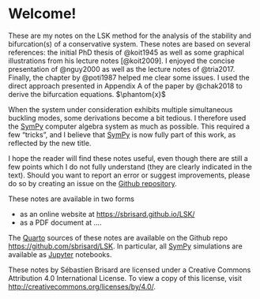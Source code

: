# Welcome!

These are my notes on the LSK method for the analysis of the stability and bifurcation(s) of a conservative system. These notes are based on several references: the initial PhD thesis of @koit1945 as well as some graphical illustrations from his lecture notes [@koit2009]. I enjoyed the concise presentation of @nguy2000 as well as the lecture notes of @tria2017. Finally, the chapter by @poti1987 helped me clear some issues. I used the direct approach presented in Appendix A of the paper by @chak2018 to derive the bifurcation equations. $\phantom{x}$

When the system under consideration exhibits multiple simultaneous buckling modes, some derivations become a bit tedious. I therefore used the [SymPy](https://www.sympy.org/) computer algebra system as much as possible. This required a few “tricks”, and I believe that [SymPy](https://www.sympy.org/) is now fully part of this work, as reflected by the new title.

I hope the reader will find these notes useful, even though there are still a few points which I do not fully understand (they are clearly indicated in the text). Should you want to report an error or suggest improvements, please do so by creating an issue on the [Github repository](https://github.com/sbrisard/LSK/issues).

These notes are available in two forms

- as an online website at [https://sbrisard.github.io/LSK/](https://sbrisard.github.io/LSK/)
- as a PDF document at ....

The [Quarto](https://quarto.org/) sources of these notes are available on the Github repo [https://github.com/sbrisard/LSK](https://github.com/sbrisard/LSK). In particular, all [SymPy](https://www.sympy.org/) simulations are available as [Jupyter](https://jupyter.org/) notebooks.

These notes by Sébastien Brisard are licensed under a Creative Commons Attribution 4.0 International License. To view a copy of this license, visit [http://creativecommons.org/licenses/by/4.0/](http://creativecommons.org/licenses/by/4.0/).
